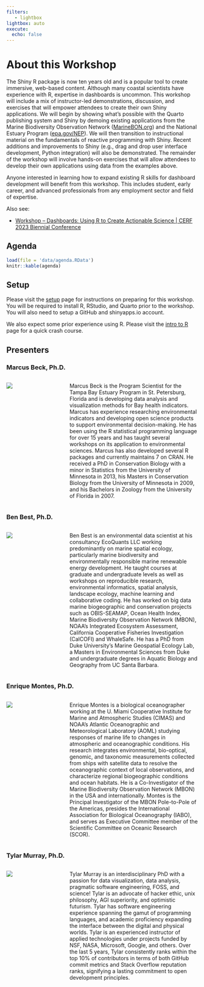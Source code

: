 ```yaml
---
filters:
   - lightbox
lightbox: auto
execute:
  echo: false
---
```


# About this Workshop {.unnumbered}

The Shiny R package is now ten years old and is a popular tool to create immersive, web-based content. Although many coastal scientists have experience with R, expertise in dashboards is uncommon. This workshop will include a mix of instructor-led demonstrations, discussion, and exercises that will empower attendees to create their own Shiny applications. We will begin by showing what's possible with the Quarto publishing system and Shiny by demoing existing applications from the Marine Biodiversity Observation Network ([MarineBON.org](https://marineBON.org)) and the National Estuary Program ([epa.gov/NEP](https://www.epa.gov/nep)). We will then transition to instructional material on the fundamentals of reactive programming with Shiny. Recent additions and improvements to Shiny (e.g., drag and drop user interface development, Python integration) will also be demonstrated. The remainder of the workshop will involve hands-on exercises that will allow attendees to develop their own applications using data from the examples above.

Anyone interested in learning how to expand existing R skills for dashboard development will benefit from this workshop. This includes student, early career, and advanced professionals from any employment sector and field of expertise.

Also see:

-   [Workshop -- Dashboards: Using R to Create Actionable Science \| CERF 2023 Biennial Conference](https://conference.cerf.science/2023-workshop--dashboards--using-r-to-create-actionable-science)

## Agenda {.unnumbered}

```r
load(file = 'data/agenda.RData')
knitr::kable(agenda)

```

## Setup {.unnumbered}

Please visit the [setup](setup.qmd) page for instructions on preparing for this workshop. You will be required to install R, RStudio, and Quarto prior to the workshop. You will also need to setup a GitHub and shinyapps.io account.

We also expect some prior experience using R. Please visit the [intro to R](rintro.qmd) page for a quick crash course.

## Presenters {.unnumbered}

### Marcus Beck, Ph.D.

::: columns
::: {.column width="30%"}
![](figs/about/headshot_marcus.jpg)
:::

::: {.column .p-right width="70%"}
Marcus Beck is the Program Scientist for the Tampa Bay Estuary Program in St. Petersburg, Florida and is developing data analysis and visualization methods for Bay health indicators. Marcus has experience researching environmental indicators and developing open science products to support environmental decision-making. He has been using the R statistical programming language for over 15 years and has taught several workshops on its application to environmental sciences. Marcus has also developed several R packages and currently maintains 7 on CRAN. He received a PhD in Conservation Biology with a minor in Statistics from the University of Minnesota in 2013, his Masters in Conservation Biology from the University of Minnesota in 2009, and his Bachelors in Zoology from the University of Florida in 2007.
:::
:::

### Ben Best, Ph.D.

::: columns
::: {.column width="30%"}
![](figs/about/headshot_ben.jpg)
:::

::: {.column .p-right width="70%"}
Ben Best is an environmental data scientist at his consultancy EcoQuants LLC working predominantly on marine spatial ecology, particularly marine biodiversity and environmentally responsible marine renewable energy development. He taught courses at graduate and undergraduate levels as well as workshops on reproducible research, environmental informatics, spatial analysis, landscape ecology, machine learning and collaborative coding. He has worked on big data marine biogeographic and conservation projects such as OBIS-SEAMAP, Ocean Health Index, Marine Biodiversity Observation Network (MBON), NOAA's Integrated Ecosystem Assessment, California Cooperative Fisheries Investigation (CalCOFI) and WhaleSafe. He has a PhD from Duke University's Marine Geospatial Ecology Lab, a Masters in Environmental Sciences from Duke and undergraduate degrees in Aquatic Biology and Geography from UC Santa Barbara.
:::
:::

### Enrique Montes, Ph.D.

::: columns
::: {.column width="30%"}
![](figs/about/headshot_enrique.jpg)
:::

::: {.column .p-right width="70%"}
Enrique Montes is a biological oceanographer working at the U. Miami Cooperative Institute for Marine and Atmospheric Studies (CIMAS) and NOAA's Atlantic Oceanographic and Meteorological Laboratory (AOML) studying responses of marine life to changes in atmospheric and oceanographic conditions. His research integrates environmental, bio-optical, genomic, and taxonomic measurements collected from ships with satellite data to resolve the oceanographic context of local observations, and characterize regional biogeographic conditions and ocean habitats. He is a Co-Investigator of the Marine Biodiversity Observation Network (MBON) in the USA and internationally. Montes is the Principal Investigator of the MBON Pole-to-Pole of the Americas, presides the International Association for Biological Oceanography (IABO), and serves as Executive Committee member of the Scientific Committee on Oceanic Research (SCOR).
:::
:::

### Tylar Murray, Ph.D.

::: columns
::: {.column width="30%"}
![](figs/about/headshot_tylar.jpg)
:::

::: {.column .p-right width="70%"}
Tylar Murray is an interdisciplinary PhD with a passion for data visualization, data analysis, pragmatic software engineering, FOSS, and science! Tylar is an advocate of hacker ethic, unix philosophy, AGI superiority, and optimistic futurism. Tylar has software engineering experience spanning the gamut of programming languages, and academic proficiency expanding the interface between the digital and physical worlds. Tylar is an experienced instructor of applied technologies under projects funded by NSF, NASA, Microsoft, Google, and others. Over the last 5 years, Tylar consistently ranks within the top 10% of contributors in terms of both GitHub commit metrics and Stack Overflow reputation ranks, signifying a lasting commitment to open development principles.
:::
:::
